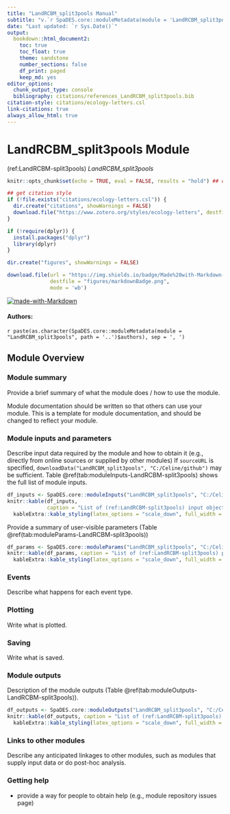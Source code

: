 ---
title: "LandRCBM_split3pools Manual"
subtitle: "v.`r SpaDES.core::moduleMetadata(module = 'LandRCBM_split3pools', path = '..')$version`"
date: "Last updated: `r Sys.Date()`"
output:
  bookdown::html_document2:
    toc: true
    toc_float: true
    theme: sandstone
    number_sections: false
    df_print: paged
    keep_md: yes
editor_options:
  chunk_output_type: console
  bibliography: citations/references_LandRCBM_split3pools.bib
citation-style: citations/ecology-letters.csl
link-citations: true
always_allow_html: true
---

# LandRCBM_split3pools Module

<!-- the following are text references used in captions for LaTeX compatibility -->
(ref:LandRCBM-split3pools) *LandRCBM_split3pools*

```{r setup-LandRCBM-split3pools, include=FALSE}
knitr::opts_chunk$set(echo = TRUE, eval = FALSE, results = "hold") ## change to eval = TRUE if all chunks are to be evaluated

## get citation style
if (!file.exists("citations/ecology-letters.csl")) {
  dir.create("citations", showWarnings = FALSE)
  download.file("https://www.zotero.org/styles/ecology-letters", destfile = "citations/ecology-letters.csl")
}

if (!require(dplyr)) {
  install.packages("dplyr")
  library(dplyr)
}

dir.create("figures", showWarnings = FALSE)

download.file(url = "https://img.shields.io/badge/Made%20with-Markdown-1f425f.png",
              destfile = "figures/markdownBadge.png",
              mode = 'wb')
```

[![made-with-Markdown](figures/markdownBadge.png)](http://commonmark.org)

<!-- if knitting to pdf remember to add the pandoc_args: ["--extract-media", "."] option to yml in order to get the badge images -->

#### Authors:

`r paste(as.character(SpaDES.core::moduleMetadata(module = "LandRCBM_split3pools", path = '..')$authors), sep = ', ')`
<!-- ideally separate authors with new lines, '\n' not working -->

## Module Overview

### Module summary

Provide a brief summary of what the module does / how to use the module.

Module documentation should be written so that others can use your module.
This is a template for module documentation, and should be changed to reflect your module.

### Module inputs and parameters

Describe input data required by the module and how to obtain it (e.g., directly from online sources or supplied by other modules)
If `sourceURL` is specified, `downloadData("LandRCBM_split3pools", "C:/Celine/github")` may be sufficient.
Table \@ref(tab:moduleInputs-LandRCBM-split3pools) shows the full list of module inputs.

```{r moduleInputs-LandRCBM-split3pools, echo = FALSE, eval = TRUE, message = FALSE, warning = FALSE}
df_inputs <- SpaDES.core::moduleInputs("LandRCBM_split3pools", "C:/Celine/github")
knitr::kable(df_inputs,
             caption = "List of (ref:LandRCBM-split3pools) input objects and their description.") %>%
  kableExtra::kable_styling(latex_options = "scale_down", full_width = TRUE)
```

Provide a summary of user-visible parameters (Table \@ref(tab:moduleParams-LandRCBM-split3pools))


```{r moduleParams-LandRCBM-split3pools, echo = FALSE, eval = TRUE, message = FALSE, warning = FALSE}
df_params <- SpaDES.core::moduleParams("LandRCBM_split3pools", "C:/Celine/github")
knitr::kable(df_params, caption = "List of (ref:LandRCBM-split3pools) parameters and their description.") %>%
  kableExtra::kable_styling(latex_options = "scale_down", full_width = TRUE)
```

### Events

Describe what happens for each event type.

### Plotting

Write what is plotted.

### Saving

Write what is saved.

### Module outputs

Description of the module outputs (Table \@ref(tab:moduleOutputs-LandRCBM-split3pools)).

```{r moduleOutputs-LandRCBM-split3pools, echo = FALSE, eval = TRUE, message = FALSE, warning = FALSE}
df_outputs <- SpaDES.core::moduleOutputs("LandRCBM_split3pools", "C:/Celine/github")
knitr::kable(df_outputs, caption = "List of (ref:LandRCBM-split3pools) outputs and their description.") %>%
  kableExtra::kable_styling(latex_options = "scale_down", full_width = TRUE)
```

### Links to other modules

Describe any anticipated linkages to other modules, such as modules that supply input data or do post-hoc analysis.

### Getting help

-   provide a way for people to obtain help (e.g., module repository issues page)
